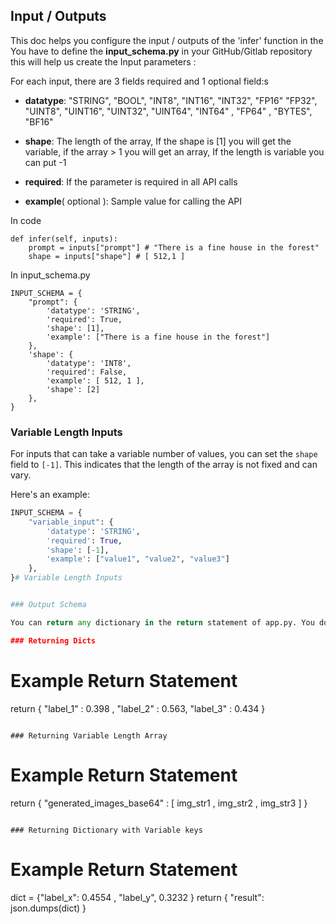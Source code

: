 ## Input / Outputs

This doc helps you configure the input / outputs of the 'infer' function in the 
You have to define the **input\_schema.py** in your GitHub/Gitlab repository this will help us create the Input parameters : 

For each input, there are 3 fields required and 1 optional field:s

* **datatype**: "STRING", "BOOL", "INT8", "INT16", "INT32", "FP16" "FP32", "UINT8", "UINT16", "UINT32", "UINT64", "INT64" , "FP64" , "BYTES", "BF16"

* **shape**: The length of the array, If the shape is \[1\] you will get the variable, if the array > 1 you will get an array, If the length is variable you can put -1

* **required**: If the parameter is required in all API calls

* **example**( optional ): Sample value for calling the API

In code
```API 
def infer(self, inputs):
    prompt = inputs["prompt"] # "There is a fine house in the forest"
    shape = inputs["shape"] # [ 512,1 ]
```


In input\_schema.py 
```input_schema Example
INPUT_SCHEMA = {
    "prompt": {
        'datatype': 'STRING',
        'required': True,
        'shape': [1],
        'example': ["There is a fine house in the forest"]
    },
    'shape': {
        'datatype': 'INT8',
        'required': False,
        'example': [ 512, 1 ],
        'shape': [2]
    },
}
```

### Variable Length Inputs

For inputs that can take a variable number of values, you can set the `shape` field to `[-1]`. This indicates that the length of the array is not fixed and can vary.

Here's an example:

```python
INPUT_SCHEMA = {
    "variable_input": {
        'datatype': 'STRING',
        'required': True,
        'shape': [-1],
        'example': ["value1", "value2", "value3"]
    },
}# Variable Length Inputs


### Output Schema 

You can return any dictionary in the return statement of app.py. You don't need to provide any configuration.

### Returning Dicts

```
# Example Return Statement 

return { "label_1" : 0.398 , "label_2" : 0.563, "label_3" : 0.434 }
```

### Returning Variable Length Array 

```
# Example Return Statement 
return { "generated_images_base64" : [ img_str1 , img_str2 , img_str3 ] }
```

### Returning Dictionary with Variable keys 

```
# Example Return Statement 
dict = {"label_x": 0.4554 , "label_y", 0.3232 }
return { "result": json.dumps(dict) }
```
